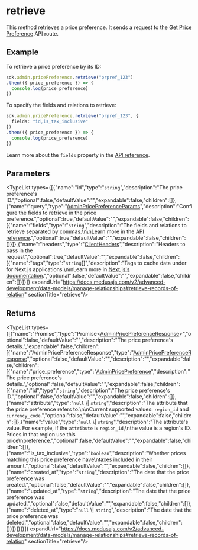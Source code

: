
# retrieve

This method retrieves a price preference. It sends a request to the
[Get Price Preference](https://docs.medusajs.com/api/admin#price-preferences\_getpricepreferencesid)
API route.

## Example

To retrieve a price preference by its ID:

```ts
sdk.admin.pricePreference.retrieve("prpref_123")
.then(({ price_preference }) => {
  console.log(price_preference)
})
```

To specify the fields and relations to retrieve:

```ts
sdk.admin.pricePreference.retrieve("prpref_123", {
  fields: "id,is_tax_inclusive"
})
.then(({ price_preference }) => {
  console.log(price_preference)
})
```

Learn more about the `fields` property in the [API reference](https://docs.medusajs.com/api/store#select-fields-and-relations).

## Parameters

<TypeList types={[{"name":"id","type":"`string`","description":"The price preference's ID.","optional":false,"defaultValue":"","expandable":false,"children":[]},{"name":"query","type":"[AdminPricePreferenceParams](../../../../../types/HttpTypes/interfaces/types.HttpTypes.AdminPricePreferenceParams/page.mdx)","description":"Configure the fields to retrieve in the price preference.","optional":true,"defaultValue":"","expandable":false,"children":[{"name":"fields","type":"`string`","description":"The fields and relations to retrieve separated by commas.\n\nLearn more in the [API reference](https://docs.medusajs.com/api/store#select-fields-and-relations).","optional":true,"defaultValue":"","expandable":false,"children":[]}]},{"name":"headers","type":"[ClientHeaders](../../../types/js_sdk.admin.ClientHeaders/page.mdx)","description":"Headers to pass in the request","optional":true,"defaultValue":"","expandable":false,"children":[{"name":"tags","type":"`string`[]","description":"Tags to cache data under for Next.js applications.\n\nLearn more in [Next.js's documentation](https://nextjs.org/docs/app/building-your-application/caching#fetch-optionsnexttags-and-revalidatetag).","optional":false,"defaultValue":"","expandable":false,"children":[]}]}]} expandUrl="https://docs.medusajs.com/v2/advanced-development/data-models/manage-relationships#retrieve-records-of-relation" sectionTitle="retrieve"/>

## Returns

<TypeList types={[{"name":"Promise","type":"Promise&#60;[AdminPricePreferenceResponse](../../../../../types/HttpTypes/interfaces/types.HttpTypes.AdminPricePreferenceResponse/page.mdx)&#62;","optional":false,"defaultValue":"","description":"The price preference's details.","expandable":false,"children":[{"name":"AdminPricePreferenceResponse","type":"[AdminPricePreferenceResponse](../../../../../types/HttpTypes/interfaces/types.HttpTypes.AdminPricePreferenceResponse/page.mdx)","optional":false,"defaultValue":"","description":"","expandable":false,"children":[{"name":"price_preference","type":"[AdminPricePreference](../../../../../types/HttpTypes/interfaces/types.HttpTypes.AdminPricePreference/page.mdx)","description":"The price preference's details.","optional":false,"defaultValue":"","expandable":false,"children":[{"name":"id","type":"`string`","description":"The price preference's ID.","optional":false,"defaultValue":"","expandable":false,"children":[]},{"name":"attribute","type":"`null` \\| `string`","description":"The attribute that the price preference refers to.\n\nCurrent supported values: `region_id` and `currency_code`.","optional":false,"defaultValue":"","expandable":false,"children":[]},{"name":"value","type":"`null` \\| `string`","description":"The attribute's value. For example, if the `attribute` is `region_id`,\nthe value is a region's ID. Prices in that region use this price\npreference.","optional":false,"defaultValue":"","expandable":false,"children":[]},{"name":"is_tax_inclusive","type":"`boolean`","description":"Whether prices matching this price preference have\ntaxes included in their amount.","optional":false,"defaultValue":"","expandable":false,"children":[]},{"name":"created_at","type":"`string`","description":"The date that the price preference was created.","optional":false,"defaultValue":"","expandable":false,"children":[]},{"name":"updated_at","type":"`string`","description":"The date that the price preference was updated.","optional":false,"defaultValue":"","expandable":false,"children":[]},{"name":"deleted_at","type":"`null` \\| `string`","description":"The date that the price preference was deleted.","optional":false,"defaultValue":"","expandable":false,"children":[]}]}]}]}]} expandUrl="https://docs.medusajs.com/v2/advanced-development/data-models/manage-relationships#retrieve-records-of-relation" sectionTitle="retrieve"/>
